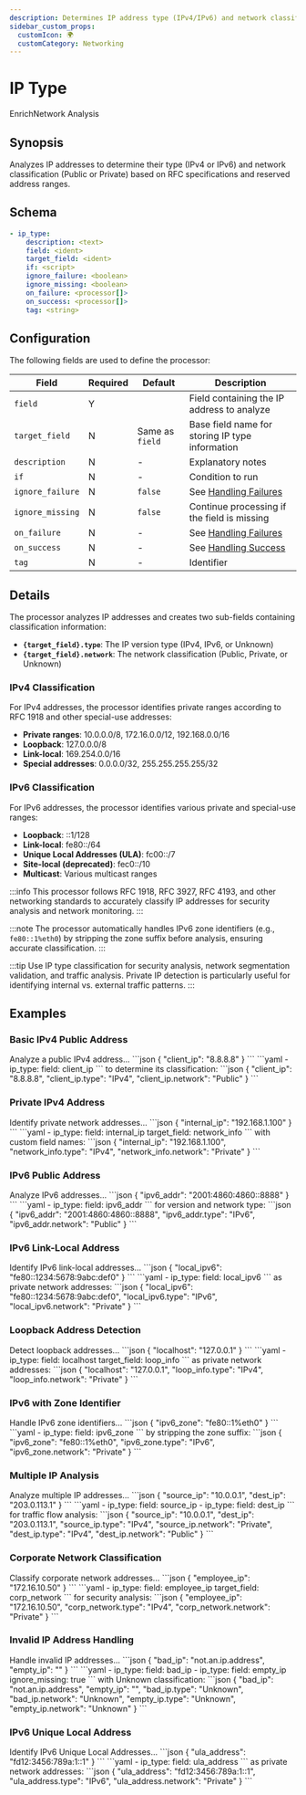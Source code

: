 ```yaml
---
description: Determines IP address type (IPv4/IPv6) and network classification (Public/Private)
sidebar_custom_props: 
  customIcon: 🌍
  customCategory: Networking
---
```


# IP Type

<span className="theme-doc-version-badge badge badge--primary">Enrich</span><span className="theme-doc-version-badge badge badge--secondary">Network Analysis</span>

## Synopsis

Analyzes IP addresses to determine their type (IPv4 or IPv6) and network classification (Public or Private) based on RFC specifications and reserved address ranges.

## Schema

```yaml {3}
- ip_type:
    description: <text>
    field: <ident>
    target_field: <ident>
    if: <script>
    ignore_failure: <boolean>
    ignore_missing: <boolean>
    on_failure: <processor[]>
    on_success: <processor[]>
    tag: <string>
```

## Configuration

The following fields are used to define the processor:

|Field|Required|Default|Description|
|---|---|---|---|
|`field`|Y||Field containing the IP address to analyze|
|`target_field`|N|Same as `field`|Base field name for storing IP type information|
|`description`|N|-|Explanatory notes|
|`if`|N|-|Condition to run|
|`ignore_failure`|N|`false`|See [Handling Failures](../handling-failures.mdx)|
|`ignore_missing`|N|`false`|Continue processing if the field is missing|
|`on_failure`|N|-|See [Handling Failures](../handling-failures.mdx)|
|`on_success`|N|-|See [Handling Success](../handling-success.mdx)|
|`tag`|N|-|Identifier|

## Details

The processor analyzes IP addresses and creates two sub-fields containing classification information:

- **`{target_field}.type`**: The IP version type (IPv4, IPv6, or Unknown)
- **`{target_field}.network`**: The network classification (Public, Private, or Unknown)

### IPv4 Classification

For IPv4 addresses, the processor identifies private ranges according to RFC 1918 and other special-use addresses:

- **Private ranges**: 10.0.0.0/8, 172.16.0.0/12, 192.168.0.0/16
- **Loopback**: 127.0.0.0/8
- **Link-local**: 169.254.0.0/16
- **Special addresses**: 0.0.0.0/32, 255.255.255.255/32

### IPv6 Classification

For IPv6 addresses, the processor identifies various private and special-use ranges:

- **Loopback**: ::1/128
- **Link-local**: fe80::/64
- **Unique Local Addresses (ULA)**: fc00::/7
- **Site-local (deprecated)**: fec0::/10
- **Multicast**: Various multicast ranges

:::info
This processor follows RFC 1918, RFC 3927, RFC 4193, and other networking standards to accurately classify IP addresses for security analysis and network monitoring.
:::

:::note
The processor automatically handles IPv6 zone identifiers (e.g., `fe80::1%eth0`) by stripping the zone suffix before analysis, ensuring accurate classification.
:::

:::tip
Use IP type classification for security analysis, network segmentation validation, and traffic analysis. Private IP detection is particularly useful for identifying internal vs. external traffic patterns.
:::

## Examples

### Basic IPv4 Public Address

<ExampleGrid>
  <CommentCol>
    Analyze a public IPv4 address...
  </CommentCol>
  <CodeCol>
    ```json
    {
      "client_ip": "8.8.8.8"
    }
    ```
    ```yaml
    - ip_type:
        field: client_ip
    ```
  </CodeCol>
  <CommentCol>
    to determine its classification:
  </CommentCol>
  <CodeCol>
    ```json
    {
      "client_ip": "8.8.8.8",
      "client_ip.type": "IPv4",
      "client_ip.network": "Public"
    }
    ```
  </CodeCol>
</ExampleGrid>

### Private IPv4 Address

<ExampleGrid>
  <CommentCol>
    Identify private network addresses...
  </CommentCol>
  <CodeCol>
    ```json
    {
      "internal_ip": "192.168.1.100"
    }
    ```
    ```yaml
    - ip_type:
        field: internal_ip
        target_field: network_info
    ```
  </CodeCol>
  <CommentCol>
    with custom field names:
  </CommentCol>
  <CodeCol>
    ```json
    {
      "internal_ip": "192.168.1.100",
      "network_info.type": "IPv4",
      "network_info.network": "Private"
    }
    ```
  </CodeCol>
</ExampleGrid>

### IPv6 Public Address

<ExampleGrid>
  <CommentCol>
    Analyze IPv6 addresses...
  </CommentCol>
  <CodeCol>
    ```json
    {
      "ipv6_addr": "2001:4860:4860::8888"
    }
    ```
    ```yaml
    - ip_type:
        field: ipv6_addr
    ```
  </CodeCol>
  <CommentCol>
    for version and network type:
  </CommentCol>
  <CodeCol>
    ```json
    {
      "ipv6_addr": "2001:4860:4860::8888",
      "ipv6_addr.type": "IPv6",
      "ipv6_addr.network": "Public"
    }
    ```
  </CodeCol>
</ExampleGrid>

### IPv6 Link-Local Address

<ExampleGrid>
  <CommentCol>
    Identify IPv6 link-local addresses...
  </CommentCol>
  <CodeCol>
    ```json
    {
      "local_ipv6": "fe80::1234:5678:9abc:def0"
    }
    ```
    ```yaml
    - ip_type:
        field: local_ipv6
    ```
  </CodeCol>
  <CommentCol>
    as private network addresses:
  </CommentCol>
  <CodeCol>
    ```json
    {
      "local_ipv6": "fe80::1234:5678:9abc:def0",
      "local_ipv6.type": "IPv6",
      "local_ipv6.network": "Private"
    }
    ```
  </CodeCol>
</ExampleGrid>

### Loopback Address Detection

<ExampleGrid>
  <CommentCol>
    Detect loopback addresses...
  </CommentCol>
  <CodeCol>
    ```json
    {
      "localhost": "127.0.0.1"
    }
    ```
    ```yaml
    - ip_type:
        field: localhost
        target_field: loop_info
    ```
  </CodeCol>
  <CommentCol>
    as private network addresses:
  </CommentCol>
  <CodeCol>
    ```json
    {
      "localhost": "127.0.0.1",
      "loop_info.type": "IPv4",
      "loop_info.network": "Private"
    }
    ```
  </CodeCol>
</ExampleGrid>

### IPv6 with Zone Identifier

<ExampleGrid>
  <CommentCol>
    Handle IPv6 zone identifiers...
  </CommentCol>
  <CodeCol>
    ```json
    {
      "ipv6_zone": "fe80::1%eth0"
    }
    ```
    ```yaml
    - ip_type:
        field: ipv6_zone
    ```
  </CodeCol>
  <CommentCol>
    by stripping the zone suffix:
  </CommentCol>
  <CodeCol>
    ```json
    {
      "ipv6_zone": "fe80::1%eth0",
      "ipv6_zone.type": "IPv6",
      "ipv6_zone.network": "Private"
    }
    ```
  </CodeCol>
</ExampleGrid>

### Multiple IP Analysis

<ExampleGrid>
  <CommentCol>
    Analyze multiple IP addresses...
  </CommentCol>
  <CodeCol>
    ```json
    {
      "source_ip": "10.0.0.1",
      "dest_ip": "203.0.113.1"
    }
    ```
    ```yaml
    - ip_type:
        field: source_ip
    - ip_type:
        field: dest_ip
    ```
  </CodeCol>
  <CommentCol>
    for traffic flow analysis:
  </CommentCol>
  <CodeCol>
    ```json
    {
      "source_ip": "10.0.0.1",
      "dest_ip": "203.0.113.1",
      "source_ip.type": "IPv4",
      "source_ip.network": "Private",
      "dest_ip.type": "IPv4",
      "dest_ip.network": "Public"
    }
    ```
  </CodeCol>
</ExampleGrid>

### Corporate Network Classification

<ExampleGrid>
  <CommentCol>
    Classify corporate network addresses...
  </CommentCol>
  <CodeCol>
    ```json
    {
      "employee_ip": "172.16.10.50"
    }
    ```
    ```yaml
    - ip_type:
        field: employee_ip
        target_field: corp_network
    ```
  </CodeCol>
  <CommentCol>
    for security analysis:
  </CommentCol>
  <CodeCol>
    ```json
    {
      "employee_ip": "172.16.10.50",
      "corp_network.type": "IPv4",
      "corp_network.network": "Private"
    }
    ```
  </CodeCol>
</ExampleGrid>

### Invalid IP Address Handling

<ExampleGrid>
  <CommentCol>
    Handle invalid IP addresses...
  </CommentCol>
  <CodeCol>
    ```json
    {
      "bad_ip": "not.an.ip.address",
      "empty_ip": ""
    }
    ```
    ```yaml
    - ip_type:
        field: bad_ip
    - ip_type:
        field: empty_ip
        ignore_missing: true
    ```
  </CodeCol>
  <CommentCol>
    with Unknown classification:
  </CommentCol>
  <CodeCol>
    ```json
    {
      "bad_ip": "not.an.ip.address",
      "empty_ip": "",
      "bad_ip.type": "Unknown",
      "bad_ip.network": "Unknown",
      "empty_ip.type": "Unknown",
      "empty_ip.network": "Unknown"
    }
    ```
  </CodeCol>
</ExampleGrid>

### IPv6 Unique Local Address

<ExampleGrid>
  <CommentCol>
    Identify IPv6 Unique Local Addresses...
  </CommentCol>
  <CodeCol>
    ```json
    {
      "ula_address": "fd12:3456:789a:1::1"
    }
    ```
    ```yaml
    - ip_type:
        field: ula_address
    ```
  </CodeCol>
  <CommentCol>
    as private network addresses:
  </CommentCol>
  <CodeCol>
    ```json
    {
      "ula_address": "fd12:3456:789a:1::1",
      "ula_address.type": "IPv6",
      "ula_address.network": "Private"
    }
    ```
  </CodeCol>
</ExampleGrid>
